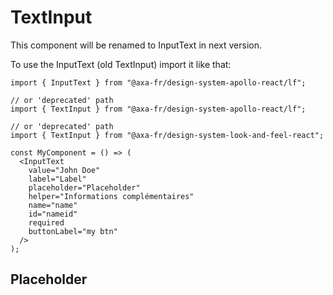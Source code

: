 
<Meta of={InputTextStories} name="InputText" />

# TextInput

<Message title="Deprecated" variant="warning">
  This component will be renamed to InputText in next version.
</Message>

To use the InputText (old TextInput) import it like that:

```tsx
import { InputText } from "@axa-fr/design-system-apollo-react/lf";

// or 'deprecated' path
import { TextInput } from "@axa-fr/design-system-apollo-react/lf";

// or 'deprecated' path
import { TextInput } from "@axa-fr/design-system-look-and-feel-react";

const MyComponent = () => (
  <InputText
    value="John Doe"
    label="Label"
    placeholder="Placeholder"
    helper="Informations complémentaires"
    name="name"
    id="nameid"
    required
    buttonLabel="my btn"
  />
);
```

## Placeholder

<Canvas of={InputTextStories.InputTextPlaygroundStory}></Canvas>

<Controls of={InputTextStories.InputTextPlaygroundStory} />
